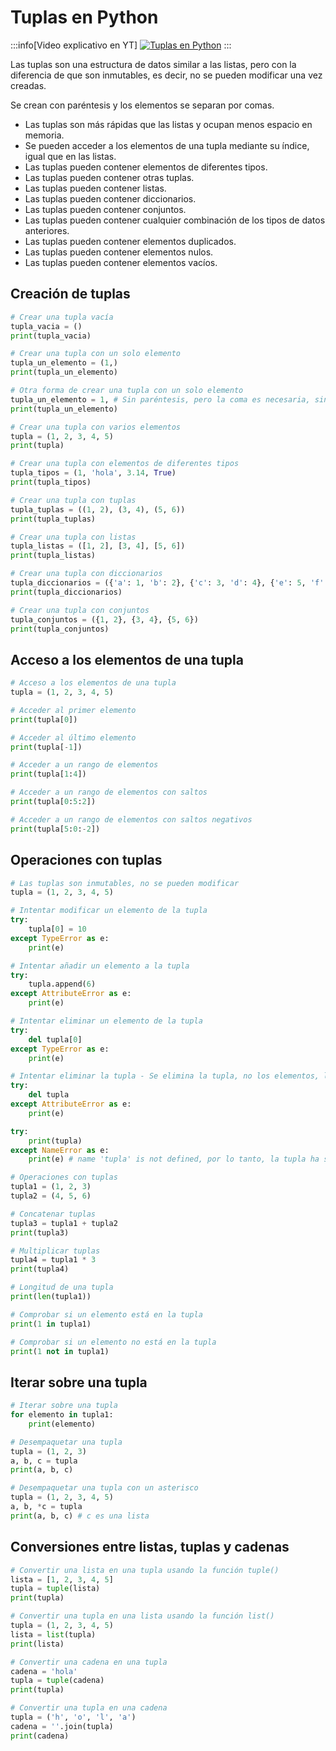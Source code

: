 # Tuplas en Python

:::info[Video explicativo en YT]
[![Tuplas en Python](https://www.youtube.com/watch?v=FyjFKUR8ZzI&list=PLgqNF1r2jtYxuVoBoXA6AuzmXZHpC17UO&index=10)](https://www.youtube.com/watch?v=FyjFKUR8ZzI&list=PLgqNF1r2jtYxuVoBoXA6AuzmXZHpC17UO&index=10)
:::

Las tuplas son una estructura de datos similar a las listas, pero con la diferencia de que son inmutables, es decir, no se pueden modificar una vez creadas. 

Se crean con paréntesis y los elementos se separan por comas.
- Las tuplas son más rápidas que las listas y ocupan menos espacio en memoria.
- Se pueden acceder a los elementos de una tupla mediante su índice, igual que en las listas.
- Las tuplas pueden contener elementos de diferentes tipos.
- Las tuplas pueden contener otras tuplas.
- Las tuplas pueden contener listas.
- Las tuplas pueden contener diccionarios.
- Las tuplas pueden contener conjuntos.
- Las tuplas pueden contener cualquier combinación de los tipos de datos anteriores.
- Las tuplas pueden contener elementos duplicados.
- Las tuplas pueden contener elementos nulos.
- Las tuplas pueden contener elementos vacíos.

## Creación de tuplas
```python
# Crear una tupla vacía
tupla_vacia = ()
print(tupla_vacia)

# Crear una tupla con un solo elemento
tupla_un_elemento = (1,)
print(tupla_un_elemento)

# Otra forma de crear una tupla con un solo elemento
tupla_un_elemento = 1, # Sin paréntesis, pero la coma es necesaria, sin ella se crea una variable de tipo entero
print(tupla_un_elemento)

# Crear una tupla con varios elementos
tupla = (1, 2, 3, 4, 5)
print(tupla)

# Crear una tupla con elementos de diferentes tipos
tupla_tipos = (1, 'hola', 3.14, True)
print(tupla_tipos)

# Crear una tupla con tuplas
tupla_tuplas = ((1, 2), (3, 4), (5, 6))
print(tupla_tuplas)

# Crear una tupla con listas
tupla_listas = ([1, 2], [3, 4], [5, 6])
print(tupla_listas)

# Crear una tupla con diccionarios
tupla_diccionarios = ({'a': 1, 'b': 2}, {'c': 3, 'd': 4}, {'e': 5, 'f': 6})
print(tupla_diccionarios)

# Crear una tupla con conjuntos
tupla_conjuntos = ({1, 2}, {3, 4}, {5, 6})
print(tupla_conjuntos)
```
## Acceso a los elementos de una tupla
```python
# Acceso a los elementos de una tupla
tupla = (1, 2, 3, 4, 5)

# Acceder al primer elemento
print(tupla[0])

# Acceder al último elemento
print(tupla[-1])

# Acceder a un rango de elementos
print(tupla[1:4])

# Acceder a un rango de elementos con saltos
print(tupla[0:5:2])

# Acceder a un rango de elementos con saltos negativos
print(tupla[5:0:-2])
```
## Operaciones con tuplas
```python
# Las tuplas son inmutables, no se pueden modificar
tupla = (1, 2, 3, 4, 5)

# Intentar modificar un elemento de la tupla
try:
    tupla[0] = 10
except TypeError as e:
    print(e)

# Intentar añadir un elemento a la tupla
try:
    tupla.append(6)
except AttributeError as e:
    print(e)

# Intentar eliminar un elemento de la tupla
try:
    del tupla[0]
except TypeError as e:
    print(e)

# Intentar eliminar la tupla - Se elimina la tupla, no los elementos, la tupla entera
try:
    del tupla
except AttributeError as e:
    print(e)

try:
    print(tupla)
except NameError as e:
    print(e) # name 'tupla' is not defined, por lo tanto, la tupla ha sido eliminada

# Operaciones con tuplas
tupla1 = (1, 2, 3)
tupla2 = (4, 5, 6)

# Concatenar tuplas
tupla3 = tupla1 + tupla2
print(tupla3)

# Multiplicar tuplas
tupla4 = tupla1 * 3
print(tupla4)

# Longitud de una tupla
print(len(tupla1))

# Comprobar si un elemento está en la tupla
print(1 in tupla1)

# Comprobar si un elemento no está en la tupla
print(1 not in tupla1)
```
## Iterar sobre una tupla
```python
# Iterar sobre una tupla
for elemento in tupla1:
    print(elemento)

# Desempaquetar una tupla
tupla = (1, 2, 3)
a, b, c = tupla
print(a, b, c)

# Desempaquetar una tupla con un asterisco
tupla = (1, 2, 3, 4, 5)
a, b, *c = tupla
print(a, b, c) # c es una lista
```

## Conversiones entre listas, tuplas y cadenas
```python
# Convertir una lista en una tupla usando la función tuple()
lista = [1, 2, 3, 4, 5]
tupla = tuple(lista)
print(tupla)

# Convertir una tupla en una lista usando la función list()
tupla = (1, 2, 3, 4, 5)
lista = list(tupla)
print(lista)

# Convertir una cadena en una tupla
cadena = 'hola'
tupla = tuple(cadena)
print(tupla)

# Convertir una tupla en una cadena
tupla = ('h', 'o', 'l', 'a')
cadena = ''.join(tupla)
print(cadena)
```